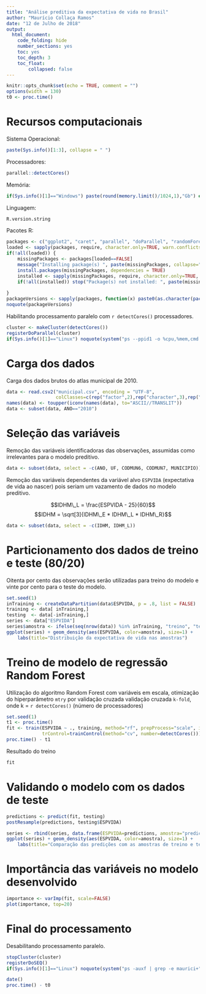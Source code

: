 ```yaml
---
title: "Análise preditiva da expectativa de vida no Brasil"
author: "Maurício Collaça Ramos"
date: "12 de Julho de 2018"
output: 
  html_document: 
    code_folding: hide
    number_sections: yes
    toc: yes
    toc_depth: 3
    toc_float:
        collapsed: false
---
```


```r
knitr::opts_chunk$set(echo = TRUE, comment = "")
options(width = 130)
t0 <- proc.time()
```

# Recursos computacionais

Sistema Operacional:
```r
paste(Sys.info()[1:3], collapse = " ")
```

Processadores:
```r
parallel::detectCores()
```

Memória:
```r
if(Sys.info()[1]=="Windows") paste(round(memory.limit()/1024,1),"Gb") else cat(system("free -h", intern = TRUE), sep='\n')
```

Linguagem:
```r
R.version.string
```

Pacotes R:
```r
packages <- c("ggplot2", "caret", "parallel", "doParallel", "randomForest")
loaded <- sapply(packages, require, character.only=TRUE, warn.conflicts=TRUE, quietly=FALSE)
if(!all(loaded)) {
    missingPackages <- packages[loaded==FALSE]
    message("Installing package(s) ", paste(missingPackages, collapse=", "))
    install.packages(missingPackages, dependencies = TRUE)
    installed <- sapply(missingPackages, require, character.only=TRUE, warn.conflicts=TRUE, quietly=FALSE)
    if(!all(installed)) stop("Package(s) not installed: ", paste(missingPackages[installed==FALSE], collapse=", "))
    
}
packageVersions <- sapply(packages, function(x) paste0(as.character(packageVersion(x)), collapse="."))
noquote(packageVersions)
```

Habilitando processamento paralelo com `r detectCores()` processadores.
```r
cluster <- makeCluster(detectCores())
registerDoParallel(cluster)
if(Sys.info()[1]=="Linux") noquote(system("ps --ppid1 -o %cpu,%mem,cmd | grep parallel", intern=TRUE))
```

# Carga dos dados

Carga dos dados brutos do atlas municipal de 2010.
```r
data <- read.csv2("municipal.csv", encoding = "UTF-8",
                  colClasses=c(rep("factor",2),rep("character",3),rep("numeric", 232)))
names(data) <- toupper(iconv(names(data), to="ASCII//TRANSLIT"))
data <- subset(data, ANO=="2010")
```

# Seleção das variáveis

Remoção das variáveis identificadoras das observações, assumidas como irrelevantes para o modelo preditivo.
```r
data <- subset(data, select = -c(ANO, UF, CODMUN6, CODMUN7, MUNICIPIO))
```
Remoção das variáveis dependentes da variável alvo `ESPVIDA` (expectativa de vida ao nascer) pois seriam um vazamento de dados no modelo preditivo.

$$IDHM\_L = \frac{ESPVIDA - 25}{60}$$
$$IDHM = \sqrt[3]{IDHM\_E * IDHM\_L * IDHM\_R}$$
```r
data <- subset(data, select = -c(IDHM, IDHM_L))
```

# Particionamento dos dados de treino e teste (80/20)

Oitenta por cento das observações serão utilizadas para treino do modelo e vinte por cento para o teste do modelo.
```r
set.seed(1)
inTraining <- createDataPartition(data$ESPVIDA, p = .8, list = FALSE)
training <- data[ inTraining,]
testing  <- data[-inTraining,]
series <- data["ESPVIDA"]
series$amostra <- ifelse(seq(nrow(data)) %in% inTraining, "treino", "teste")
ggplot(series) + geom_density(aes(ESPVIDA, color=amostra), size=1) +
    labs(title="Distribuição da expectativa de vida nas amostras")
```

# Treino de modelo de regressão Random Forest

Utilização do algoritmo Random Forest com variáveis em escala, otimização do hiperparâmetro `mtry` por validação cruzada validação cruzada `k-fold`, onde k = `r detectCores()` (número de processadores)
```r
set.seed(1)
t1 <- proc.time()
fit <- train(ESPVIDA ~ ., training, method="rf", prepProcess="scale", importance=TRUE,
             trControl=trainControl(method="cv", number=detectCores()))
proc.time() - t1
```

Resultado do treino
```r
fit
```

# Validando o modelo com os dados de teste
```r
predictions <- predict(fit, testing)
postResample(predictions, testing$ESPVIDA)
```

```r
series <- rbind(series, data.frame(ESPVIDA=predictions, amostra="predição"))
ggplot(series) + geom_density(aes(ESPVIDA, color=amostra), size=1) +
    labs(title="Comparação das predições com as amostras de treino e teste")
```

# Importância das variáveis no modelo desenvolvido
```r
importance <- varImp(fit, scale=FALSE)
plot(importance, top=20)
```

# Final do processamento

Desabilitando processamento paralelo.
```r
stopCluster(cluster)
registerDoSEQ()
if(Sys.info()[1]=="Linux") noquote(system("ps -auxf | grep -e maurici+", intern=TRUE))
```
```r
date()
proc.time() - t0
```